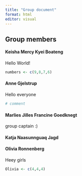 ```yaml
---
title: "Group document"
format: html
editor: visual
---
```


## Group members

#### Keisha Mercy Kyei Boateng

Hello World!

```r
numbers <- c(9,8,7,6)
```

#### Anne Gjelstrup

Hello everyone

```r
# comment

```

#### Marlies Jilles Francine Goedknegt

group captain :)

#### Katja Naasunnguaq Jagd

#### Olivia Ronnenberg

Heey girls

```r
Olivia <- c(4,4,4)
```
